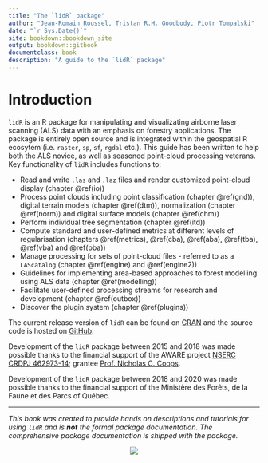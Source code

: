```yaml
--- 
title: "The `lidR` package"
author: "Jean-Romain Roussel, Tristan R.H. Goodbody, Piotr Tompalski"
date: "`r Sys.Date()`"
site: bookdown::bookdown_site
output: bookdown::gitbook
documentclass: book
description: "A guide to the `lidR` package"
---
```


# Introduction

`lidR` is an R package for manipulating and visualizating airborne laser scanning (ALS) data with an emphasis on forestry applications. The package is entirely open source and is integrated within the geospatial R ecosytem (i.e. `raster`, `sp`, `sf`, `rgdal` etc.). This guide has been written to help both the ALS novice, as well as seasoned point-cloud processing veterans. Key functionality of `lidR` includes functions to:

* Read and write `.las` and `.laz` files and render customized point-cloud display (chapter \@ref(io))
* Process point clouds including point classification (chapter \@ref(gnd)),  digital terrain models (chapter \@ref(dtm)), normalization (chapter \@ref(norm)) and digital surface models (chapter \@ref(chm))
* Perform individual tree segmentation (chapter \@ref(itd))
* Compute standard and user-defined metrics at different levels of regularisation (chapters \@ref(metrics), \@ref(cba), \@ref(aba), \@ref(tba), \@ref(vba) and \@ref(pba))
* Manage processing for sets of point-cloud files - referred to as a `LAScatalog` (chapter \@ref(engine) and \@ref(engine2))
* Guidelines for implementing area-based approaches to forest modelling using ALS data (chapter \@ref(modelling))
* Facilitate user-defined processing streams for research and development (chapter \@ref(outbox))
* Discover the plugin system (chapter \@ref(plugins))

The current release version of `lidR` can be found on [CRAN](https://cran.r-project.org/web/packages/lidR/) and the source code is hosted on [GitHub](https://github.com/Jean-Romain/lidR).

Development of the `lidR` package between 2015 and 2018 was made possible thanks to the financial support of the AWARE project [NSERC CRDPJ 462973-14](https://aware.forestry.ubc.ca/); grantee [Prof. Nicholas C. Coops](https://profiles.forestry.ubc.ca/person/nicholas-coops/).

Development of the `lidR` package between 2018 and 2020 was made possible thanks to the financial support of the Ministère des Forêts, de la Faune et des Parcs of Québec.

--------

_This book was created to provide hands on descriptions and tutorials for using `lidR` and is **not** the formal package documentation. The comprehensive package documentation is shipped with the package._

<center>
![](images/logo.png)
</center>
